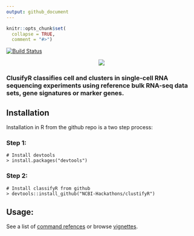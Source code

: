 ```yaml
---
output: github_document
---
```


```r
knitr::opts_chunk$set(
  collapse = TRUE,
  comment = "#>")
```

[![Build Status](https://travis-ci.org/NCBI-Hackathons/clustifyR.svg?branch=master)](https://travis-ci.org/NCBI-Hackathons/clustifyR)

<p align="center">
  <img src="/inst/logo/logo_transparent.png">
</p>

### ClusifyR classifies cell and clusters in single-cell RNA sequencing experiments using reference bulk RNA-seq data sets, gene signatures or marker genes. 

## Installation
Installation in R from the github repo is a two step process:

### Step 1:
```
# Install devtools
> install.packages("devtools")
```

### Step 2:
```
# Install classifyR from github
> devtools::install_github("NCBI-Hackathons/clustifyR")
```

## Usage:

See a list of [command refences](https://ncbi-hackathons.github.io/clustifyR/reference/index.html) or browse [vignettes](https://ncbi-hackathons.github.io/clustifyR/articles/).
